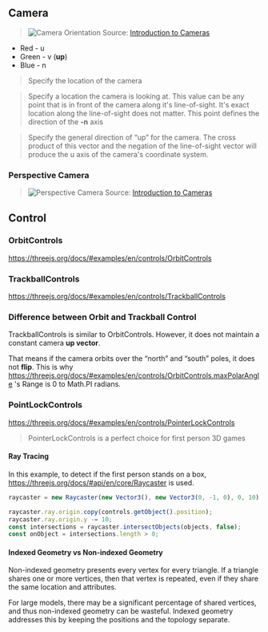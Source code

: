 ## Camera

> ![Camera Orientation](images/graphics/camera_orientation.png)
> Source: [Introduction to Cameras](http://learnwebgl.brown37.net/07_cameras/camera_introduction.html)

- Red - u
- Green - v (**up**)
- Blue - n

> Specify the location of the camera

> Specify a location the camera is looking at. This value can be any point that is in front of the camera along 
it's line-of-sight. It's exact location along the line-of-sight does not matter. 
This point defines the direction of the **-n** axis 

> Specify the general direction of “up” for the camera. The cross product of this vector and the negation of the 
line-of-sight vector will produce the u axis of the camera's coordinate system.


### Perspective Camera

> ![Perspective Camera](images/graphics/perspective-camera.png)
> Source: [Introduction to Cameras](http://learnwebgl.brown37.net/08_projections/projections_perspective.html)

## Control

### OrbitControls

https://threejs.org/docs/#examples/en/controls/OrbitControls


<FullscreenThreejs render={OrbitControlsExample}/>

### TrackballControls

https://threejs.org/docs/#examples/en/controls/TrackballControls


<FullscreenThreejs render={TrackballControlsExample}/>

### Difference between Orbit and Trackball Control

TrackballControls is similar to OrbitControls. However, it does not maintain a constant camera **up vector**.

That means if the camera orbits over the “north” and “south” poles, it does not **flip**. This is why 
https://threejs.org/docs/#examples/en/controls/OrbitControls.maxPolarAngle 's Range is 0 to Math.PI radians.


### PointLockControls

https://threejs.org/docs/#examples/en/controls/PointerLockControls

> PointerLockControls is a perfect choice for first person 3D games

#### Ray Tracing
In this example, to detect if the first person stands on a box, https://threejs.org/docs/#api/en/core/Raycaster
is used.

```typescript
raycaster = new Raycaster(new Vector3(), new Vector3(0, -1, 0), 0, 10); // a ray points to -y (downward)
```

```typescript
raycaster.ray.origin.copy(controls.getObject().position);
raycaster.ray.origin.y -= 10;
const intersections = raycaster.intersectObjects(objects, false);
const onObject = intersections.length > 0;
```

#### Indexed Geometry vs Non-indexed Geometry

Non-indexed geometry presents every vertex for every triangle. If a triangle shares one or more vertices, 
then that vertex is repeated, even if they share the same location and attributes.

For large models, there may be a significant percentage of shared vertices, and thus non-indexed geometry can be wasteful. 
Indexed geometry addresses this by keeping the positions and the topology separate.


<FullscreenThreejs render={PointlockControlsExample}/>
